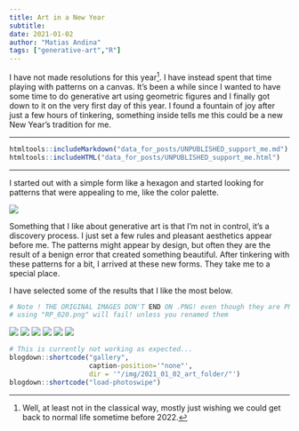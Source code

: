 ```yaml
---
title: Art in a New Year
subtitle:
date: 2021-01-02
author: "Matias Andina"
tags: ["generative-art","R"]
---
```


I have not made resolutions for this year[^notreally]. I have instead spent that time playing with patterns on a canvas. It's been a while since I wanted to have some time to do generative art using geometric figures and I finally got down to it on the very first day of this year. I found a fountain of joy after just a few hours of tinkering, something inside tells me this could be a new New Year's tradition for me.

***
```r
htmltools::includeMarkdown("data_for_posts/UNPUBLISHED_support_me.md")
htmltools::includeHTML("data_for_posts/UNPUBLISHED_support_me.html")
```

***

I started out with a simple form like a hexagon and started looking for patterns that were appealing to me, like the color palette. 

![](/img/2021_01_02_art_folder/hex_057.png)

Something that I like about generative art is that I'm not in control, it's a discovery process. I just set a few rules and pleasant aesthetics appear before me. The patterns might appear by design, but often they are the result of a benign error that created something beautiful. After tinkering with these patterns for a bit, I arrived at these new forms. They take me to a special place.

I have selected some of the results that I like the most below.

```r
# Note ! THE ORIGINAL IMAGES DON'T END ON .PNG! even though they are PNG!
# using "RP_020.png" will fail! unless you renamed them
```

![](/img/2021_01_02_art_folder/RP_020.png)
![](/img/2021_01_02_art_folder/RP_073.png)
![](/img/2021_01_02_art_folder/RP_090.png)
![](/img/2021_01_02_art_folder/RP_098.png)
![](/img/2021_01_02_art_folder/RP_099.png)
![](/img/2021_01_02_art_folder/RP_100.png)


```r
# This is currently not working as expected...
blogdown::shortcode("gallery",
                    caption-position='"none"', 
                    dir = '"/img/2021_01_02_art_folder/"')
blogdown::shortcode("load-photoswipe")
```


[^notreally]: Well, at least not in the classical way, mostly just wishing we could get back to normal life sometime before 2022.